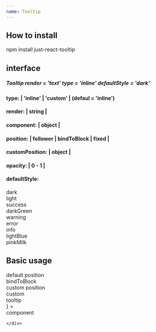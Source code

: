 ```yaml
---
name: Tooltip
---
```



## How to install
<div style = {{
    backgroundColor: '#F4F4F4', 
    fontSize: '18px',
    fontWeight: 600,
    padding: '15px',
    color: '#000'
}}> 
    npm install just-react-tooltip
</div>

## interface
<h5>Tooltip render = 'text' type = 'inline' defaultStyle = 'dark'</h5>
<h4>type: | 'inline' | 'custom' | (defaul = 'inline')</h4>
<h4>render: | string |</h4>
<h4>component: | object |</h4>
<h4>position: | follower | bindToBlock | fixed |</h4>
<h4>customPosition: | object |</h4>
<h4>opacity: | 0 - 1 |</h4>
<div>
    <h4>defaultStyle: </h4>
    <div style = {{ "color": "#c1c1c1", "backgroundColor": "#424242", width: '100px', margin: '10px', padding: '10px'}}>dark</div>
    <div style = {{ "color": "#424242", "backgroundColor": "#F4F4F4", width: '100px', margin: '10px', padding: '10px'}}>light</div>
    <div style = {{ "color": "#fff", "backgroundColor": "#8DC572", width: '100px', margin: '10px', padding: '10px'}}>success</div>
    <div style = {{ "color": "#c1c1c1", "backgroundColor": "#2D572C", width: '100px', margin: '10px', padding: '10px'}}>darkGreen</div>
    <div style = {{ "color": "#000", "backgroundColor": "#E4766C", width: '100px', margin: '10px', padding: '10px'}}>warning</div>
    <div style = {{ "color": "#fff", "backgroundColor": "#BE6464", width: '100px', margin: '10px', padding: '10px'}}>error</div>
    <div style = {{ "color": "#c1c1c1", "backgroundColor": "#337AB7", width: '100px', margin: '10px', padding: '10px'}}>info</div>
    <div style = {{ "color": "#713360", "backgroundColor": "#B2A5F3", width: '100px', margin: '10px', padding: '10px'}}>lightBlue</div>
    <div style = {{ "color": "#713360", "backgroundColor": "#F594B9", width: '100px', margin: '10px', padding: '10px'}}>pinkMilk</div>
</div>

## Basic usage
<Playground>
    <div style={{
            display: "flex",
            flexDirection: "column",
    }}>
        <div style={{
            display: "flex",
            justifyContent: "space-around",
            padding: "15px",
        }}>
            <Tooltip render="I am default! (:">   
                <div style = { {
                    display: "flex",
                    justifyContent: "center",
                    alignItems: "center",
                    backgroundColor: "pink",
                    padding: "15px",
                    width: "150px",
                    color: '#132435'
                } }>
                    default position
                </div>
            </Tooltip>
            <Tooltip 
                defaultStyle="success"
                type="inline"
                position="bindToBlock"
                render="i'am bound :c"
            >
                <div style = { {
                    display: "flex",
                    justifyContent: "center",
                    alignItems: "center",
                    backgroundColor: "#2D572C",
                    padding: "15px",
                    width: "150px"
                } }>
                    bindToBlock
                </div>
            </Tooltip>
        </div>
        <div style={{
            display: "flex",
            justifyContent: "space-around",
            padding: "15px",
        }}>
            <Tooltip
                    type = "inline"
                    defaultStyle="error"
                    position = "fixed"
                    render="This is custom position tooltip."
                    customPosition = {{top: "1300px", left: "700px"}}
                >   
                    <div style = { {
                        display: "flex",
                        justifyContent: "center",
                        alignItems: "center",
                        backgroundColor: "#337AB7",
                        padding: "15px",
                        width: "150px"
                    } }>
                    custom position 
                    </div>
            </Tooltip>
            <Tooltip
                defaultStyle="dark"
                type = "custom"
                position = "bindToBlock"
                component={<div
                style={{
                    display: 'flex',
                    justifyContent: 'space-between',
                    padding: '15px',
                    backgroundColor: 'green',
                    color: 'white'
                }}
                >
                <div style = {{backgroundColor: "pink", margin: "5px", padding: "10px"}}>custom</div>
                <div style = {{backgroundColor: "orange", margin: "5px", padding: "10px"}}>tooltip</div>
                </div>}
            >   
                <div style = { {
                    display: "flex",
                    justifyContent: "center",
                    alignItems: "center",
                    backgroundColor: "#BE6464",
                    padding: "15px",
                    width: "150px"
                } }>
                    component
                </div>
            </Tooltip>
        </div>
    
    </div>
</Playground>
